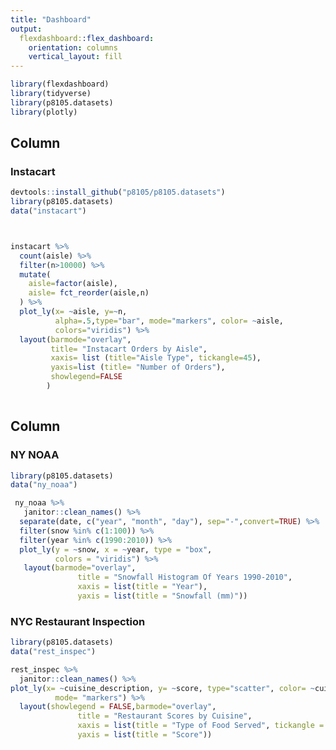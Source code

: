 ```yaml
---
title: "Dashboard"
output: 
  flexdashboard::flex_dashboard:
    orientation: columns
    vertical_layout: fill
---
```


```r
library(flexdashboard)
library(tidyverse)
library(p8105.datasets)
library(plotly)

```

Column {data-width=650}
-----------------------------------------------------------------------

### Instacart

```r

devtools::install_github("p8105/p8105.datasets") 
library(p8105.datasets)
data("instacart")



instacart %>% 
  count(aisle) %>% 
  filter(n>10000) %>% 
  mutate(
    aisle=factor(aisle),
    aisle= fct_reorder(aisle,n)
  ) %>% 
  plot_ly(x= ~aisle, y=~n,
          alpha=.5,type="bar", mode="markers", color= ~aisle,
          colors="viridis") %>% 
  layout(barmode="overlay",
         title= "Instacart Orders by Aisle",
         xaxis= list (title="Aisle Type", tickangle=45),
         yaxis=list (title= "Number of Orders"),
         showlegend=FALSE
        )
  
```

Column {data-width=350}
-----------------------------------------------------------------------



### NY NOAA

```r
library(p8105.datasets)
data("ny_noaa")

 ny_noaa %>% 
   janitor::clean_names() %>% 
  separate(date, c("year", "month", "day"), sep="-",convert=TRUE) %>% 
  filter(snow %in% c(1:100)) %>% 
  filter(year %in% c(1990:2010)) %>% 
  plot_ly(y = ~snow, x = ~year, type = "box",
          colors = "viridis") %>% 
   layout(barmode="overlay",
               title = "Snowfall Histogram Of Years 1990-2010",
               xaxis = list(title = "Year"),
               yaxis = list(title = "Snowfall (mm)"))
```

### NYC Restaurant Inspection

```r

library(p8105.datasets)
data("rest_inspec")

rest_inspec %>% 
  janitor::clean_names() %>%
plot_ly(x= ~cuisine_description, y= ~score, type="scatter", color= ~cuisine_description,
          mode= "markers") %>% 
  layout(showlegend = FALSE,barmode="overlay",
               title = "Restaurant Scores by Cuisine",
               xaxis = list(title = "Type of Food Served", tickangle = 45),
               yaxis = list(title = "Score"))

          


```

